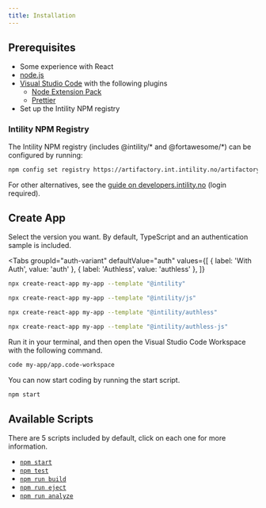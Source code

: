 ```yaml
---
title: Installation
---
```




## Prerequisites

- Some experience with React
- [node.js](https://nodejs.org/)
- [Visual Studio Code](https://code.visualstudio.com/) with the following plugins
  - [Node Extension Pack](https://marketplace.visualstudio.com/items?itemName=swellaby.node-pack)
  - [Prettier](https://marketplace.visualstudio.com/items?itemName=esbenp.prettier-vscode)
- Set up the Intility NPM registry

### Intility NPM Registry

The Intility NPM registry (includes @intility/* and @fortawesome/*) can be configured by running:

```bash
npm config set registry https://artifactory.int.intility.no/artifactory/api/npm/npm/
```

For other alternatives, see the [guide on developers.intility.no](https://developers.intility.no/guides/tutorials/npm) (login required).

## Create App

Select the version you want. By default, TypeScript and an authentication sample is included.


<Tabs
  groupId="auth-variant"
  defaultValue="auth"
  values={[
    { label: 'With Auth', value: 'auth' },
    { label: 'Authless', value: 'authless' },
  ]}
>
<TabItem value="auth">
<Tabs
  groupId="typed"
  defaultValue="typed"
  values={[
    { label: 'TypeScript', value: 'typed' },
    { label: 'JavaScript', value: 'plain' },
  ]}
>
<TabItem value="typed">

```bash
npx create-react-app my-app --template "@intility"
```

</TabItem>
<TabItem value="plain">

```bash
npx create-react-app my-app --template "@intility/js"
```

</TabItem>
</Tabs>
</TabItem>
<TabItem value="authless">
<Tabs
  groupId="typed"
  defaultId="typed"
  values={[
    { label: 'TypeScript', value: 'typed' },
    { label: 'JavaScript', value: 'plain' },
  ]}
>
<TabItem value="typed">

```bash
npx create-react-app my-app --template "@intility/authless"
```

</TabItem>
<TabItem value="plain">

```bash
npx create-react-app my-app --template "@intility/authless-js"
```

</TabItem>
</Tabs>
</TabItem>
</Tabs>

Run it in your terminal, and then open the Visual Studio Code Workspace with the following command.

```bash
code my-app/app.code-workspace
```

You can now start coding by running the start script.

```bash
npm start
```

## Available Scripts

There are 5 scripts included by default, click on each one for more information.

- [`npm start`](https://create-react-app.dev/docs/available-scripts#npm-start)
- [`npm test`](https://create-react-app.dev/docs/available-scripts#npm-test)
- [`npm run build`](https://create-react-app.dev/docs/available-scripts#npm-run-build)
- [`npm run eject`](https://create-react-app.dev/docs/available-scripts#npm-run-eject)
- [`npm run analyze`](/getting-started/included-dependencies#source-map-explorer)